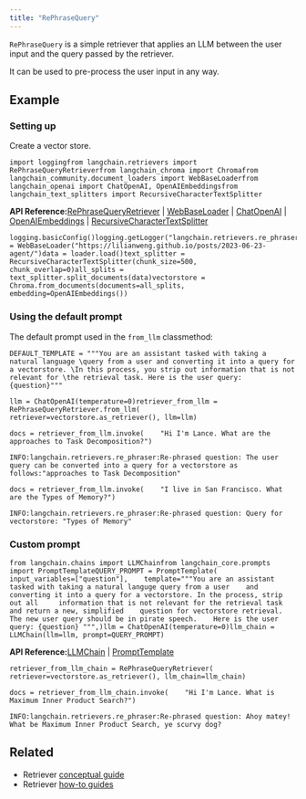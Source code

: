 ```yaml
---
title: "RePhraseQuery"
---
```


`RePhraseQuery` is a simple retriever that applies an LLM between the user input and the query passed by the retriever.

It can be used to pre-process the user input in any way.

## Example

### Setting up

Create a vector store.

```
import loggingfrom langchain.retrievers import RePhraseQueryRetrieverfrom langchain_chroma import Chromafrom langchain_community.document_loaders import WebBaseLoaderfrom langchain_openai import ChatOpenAI, OpenAIEmbeddingsfrom langchain_text_splitters import RecursiveCharacterTextSplitter
```

**API Reference:**[RePhraseQueryRetriever](https://python.langchain.com/api_reference/langchain/retrievers/langchain.retrievers.re_phraser.RePhraseQueryRetriever.html) | [WebBaseLoader](https://python.langchain.com/api_reference/community/document_loaders/langchain_community.document_loaders.web_base.WebBaseLoader.html) | [ChatOpenAI](https://python.langchain.com/api_reference/openai/chat_models/langchain_openai.chat_models.base.ChatOpenAI.html) | [OpenAIEmbeddings](https://python.langchain.com/api_reference/openai/embeddings/langchain_openai.embeddings.base.OpenAIEmbeddings.html) | [RecursiveCharacterTextSplitter](https://python.langchain.com/api_reference/text_splitters/character/langchain_text_splitters.character.RecursiveCharacterTextSplitter.html)

```
logging.basicConfig()logging.getLogger("langchain.retrievers.re_phraser").setLevel(logging.INFO)loader = WebBaseLoader("https://lilianweng.github.io/posts/2023-06-23-agent/")data = loader.load()text_splitter = RecursiveCharacterTextSplitter(chunk_size=500, chunk_overlap=0)all_splits = text_splitter.split_documents(data)vectorstore = Chroma.from_documents(documents=all_splits, embedding=OpenAIEmbeddings())
```

### Using the default prompt

The default prompt used in the `from_llm` classmethod:

```
DEFAULT_TEMPLATE = """You are an assistant tasked with taking a natural language \query from a user and converting it into a query for a vectorstore. \In this process, you strip out information that is not relevant for \the retrieval task. Here is the user query: {question}"""
```

```
llm = ChatOpenAI(temperature=0)retriever_from_llm = RePhraseQueryRetriever.from_llm(    retriever=vectorstore.as_retriever(), llm=llm)
```

```
docs = retriever_from_llm.invoke(    "Hi I'm Lance. What are the approaches to Task Decomposition?")
```

```
INFO:langchain.retrievers.re_phraser:Re-phrased question: The user query can be converted into a query for a vectorstore as follows:"approaches to Task Decomposition"
```

```
docs = retriever_from_llm.invoke(    "I live in San Francisco. What are the Types of Memory?")
```

```
INFO:langchain.retrievers.re_phraser:Re-phrased question: Query for vectorstore: "Types of Memory"
```

### Custom prompt

```
from langchain.chains import LLMChainfrom langchain_core.prompts import PromptTemplateQUERY_PROMPT = PromptTemplate(    input_variables=["question"],    template="""You are an assistant tasked with taking a natural languge query from a user    and converting it into a query for a vectorstore. In the process, strip out all     information that is not relevant for the retrieval task and return a new, simplified    question for vectorstore retrieval. The new user query should be in pirate speech.    Here is the user query: {question} """,)llm = ChatOpenAI(temperature=0)llm_chain = LLMChain(llm=llm, prompt=QUERY_PROMPT)
```

**API Reference:**[LLMChain](https://python.langchain.com/api_reference/langchain/chains/langchain.chains.llm.LLMChain.html) | [PromptTemplate](https://python.langchain.com/api_reference/core/prompts/langchain_core.prompts.prompt.PromptTemplate.html)

```
retriever_from_llm_chain = RePhraseQueryRetriever(    retriever=vectorstore.as_retriever(), llm_chain=llm_chain)
```

```
docs = retriever_from_llm_chain.invoke(    "Hi I'm Lance. What is Maximum Inner Product Search?")
```

```
INFO:langchain.retrievers.re_phraser:Re-phrased question: Ahoy matey! What be Maximum Inner Product Search, ye scurvy dog?
```

## Related

* Retriever [conceptual guide](/oss/concepts/retrievers)
* Retriever [how-to guides](/oss/how_to/#retrievers)
